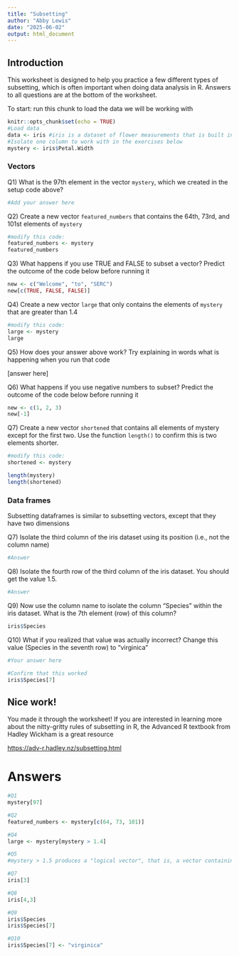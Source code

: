 ```yaml
---
title: "Subsetting"
author: "Abby Lewis"
date: "2025-06-02"
output: html_document
---
```


## Introduction

This worksheet is designed to help you practice a few different types of subsetting, which is often important when doing data analysis in R. Answers to all questions are at the bottom of the worksheet.

To start: run this chunk to load the data we will be working with

```r
knitr::opts_chunk$set(echo = TRUE)
#Load data
data <- iris #iris is a dataset of flower measurements that is built into R
#Isolate one column to work with in the exercises below
mystery <- iris$Petal.Width
```

### Vectors

Q1) What is the 97th element in the vector `mystery`, which we created in the setup code above?

```r
#Add your answer here
```

Q2) Create a new vector `featured_numbers` that contains the 64th, 73rd, and 101st elements of `mystery`

```r
#modify this code:
featured_numbers <- mystery
featured_numbers
```

Q3) What happens if you use TRUE and FALSE to subset a vector? Predict the outcome of the code below before running it

```r
new <- c("Welcome", "to", "SERC")
new[c(TRUE, FALSE, FALSE)]
```

Q4) Create a new vector `large` that only contains the elements of `mystery` that are greater than 1.4

```r
#modify this code:
large <- mystery
large
```

Q5) How does your answer above work? Try explaining in words what is happening when you run that code

[answer here]

Q6) What happens if you use negative numbers to subset? Predict the outcome of the code below before running it

```r
new <- c(1, 2, 3)
new[-1]
```

Q7) Create a new vector `shortened` that contains all elements of mystery except for the first two. Use the function `length()` to confirm this is two elements shorter.

```r
#modify this code:
shortened <- mystery

length(mystery)
length(shortened)
```

### Data frames

Subsetting dataframes is similar to subsetting vectors, except that they have two dimensions

Q7) Isolate the third column of the iris dataset using its position (i.e., not the column name)

```r
#Answer
```

Q8) Isolate the fourth row of the third column of the iris dataset. You should get the value 1.5.

```r
#Answer
```

Q9) Now use the column name to isolate the column "Species" within the iris dataset. What is the 7th element (row) of this column?

```r
iris$Species
```

Q10) What if you realized that value was actually incorrect? Change this value (Species in the seventh row) to "virginica"

```r
#Your answer here

#Confirm that this worked
iris$Species[7]
```

## Nice work!

You made it through the worksheet! If you are interested in learning more about the nitty-gritty rules of subsetting in R, the Advanced R textbook from Hadley Wickham is a great resource

<https://adv-r.hadley.nz/subsetting.html>

# Answers

```r
#Q1
mystery[97]

#Q2
featured_numbers <- mystery[c(64, 73, 101)]

#Q4
large <- mystery[mystery > 1.4]

#Q5
#mystery > 1.5 produces a "logical vector", that is, a vector containing TRUE and FALSE. This vector is the same length as mystery. When you but this logical vector inside the brackets of mystery[] it tells R whether to keep (TRUE) or discard (FALSE) each element.

#Q7
iris[3]

#Q8
iris[4,3]

#Q9 
iris$Species
iris$Species[7]

#Q10
iris$Species[7] <- "virginica"
```
